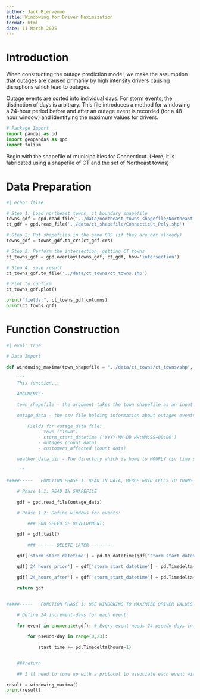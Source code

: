 ```yaml
---
author: Jack Bienvenue
title: Windowing for Driver Maximization
format: html
date: 11 March 2025
---
```


# Introduction 

When constructing the outage prediction model, we make the assumption that outages are caused primarily by high intensity drivers causing disruptions which lead to outages. 

Outage events are sorted into individual days. For storm events, the distinction of days is arbitrary. This file introduces a method for windowing a 24-hour period before and after an outage event is recorded (for a 48 hour window) and identifying the maximum values for drivers.

``` python
# Package Import
import pandas as pd
import geopandas as gpd
import folium
```

Begin with the shapefile of municipalities for Connecticut. (Here, it is fabricated using a shapefile of CT and the set of Northeast towns)

# Data Preparation

``` python
#| echo: false

# Step 1: Load northeast towns, ct boundary shapefile
towns_gdf = gpd.read_file('../data/northeast_towns_shapefile/Northeast_Town_Polygon.shp')
ct_gdf = gpd.read_file('../data/ct_shapefile/Connecticut_Poly.shp')

# Step 2: Put shapefiles in the same CRS (if they are not already)
towns_gdf = towns_gdf.to_crs(ct_gdf.crs)

# Step 3: Perform the intersection, getting CT towns
ct_towns_gdf = gpd.overlay(towns_gdf, ct_gdf, how='intersection')

# Step 4: save result
ct_towns_gdf.to_file('../data/ct_towns/ct_towns.shp')

# Plot to confirm
ct_towns_gdf.plot()

print("fields:", ct_towns_gdf.columns)
print(ct_towns_gdf)
```

# Function Construction

``` python
#| eval: true

# Data Import

def windowing_maxima(town_shapefile = "../data/ct_towns/ct_towns/shp", outage_data = "../data/town_outages.csv", weather_data_dir = "/Volumes/JB_Fortress_L3/EEC/merged_csvs", ):

    '''
    This function...

    ARGUMENTS:

    town_shapefile - the argument takes the town shapefile as an input as a spatial merging field

    outage_data - the csv file holding information about outages events by town

        Fields for outage_data file:
            - town ("Town")
            - storm_start_datetime ('YYYY-MM-DD HH:MM:SS+00:00')
            - outages (count data)
            - customers_affected (count data)

    weather_data_dir - The directory which is home to HOURLY csv time series of weather data

    '''

#####-----   FUNCTION PHASE 1: READ IN DATA, MERGE GRID CELLS TO TOWNS    -----#####

    # Phase 1.1: READ IN SHAPEFILE

    gdf = gpd.read_file(outage_data)

    # Phase 1.2: Define windows for events:

        ### FOR SPEED OF DEVELOPMENT:

    gdf = gdf.tail()

        ### -------DELETE LATER---------

    gdf['storm_start_datetime'] = pd.to_datetime(gdf['storm_start_datetime']).dt.tz_convert(None)

    gdf['24_hours_prior'] = gdf['storm_start_datetime'] - pd.Timedelta(hours=24) 

    gdf['24_hours_after'] = gdf['storm_start_datetime'] + pd.Timedelta(hours=24) 

    return gdf
    

#####-----   FUNCTION PHASE 1: USE WINDOWING TO MAXIMIZE DRIVER VALUES   -----#####

    # Define 24 increment-days for each event:

    for event in enumerate(gdf): # Every event needs 24-pseudo days in 48-hr window

        for pseudo-day in range(0,23):

            start time += pd.Timedelta(hours=1)


    ###return 

    ## I'll need to come up with a protocol to associate each event with a grid cell (and more importantly, to a merged_csv to retrieve data.) 

```


``` python
result = windowing_maxima()
print(result)
```